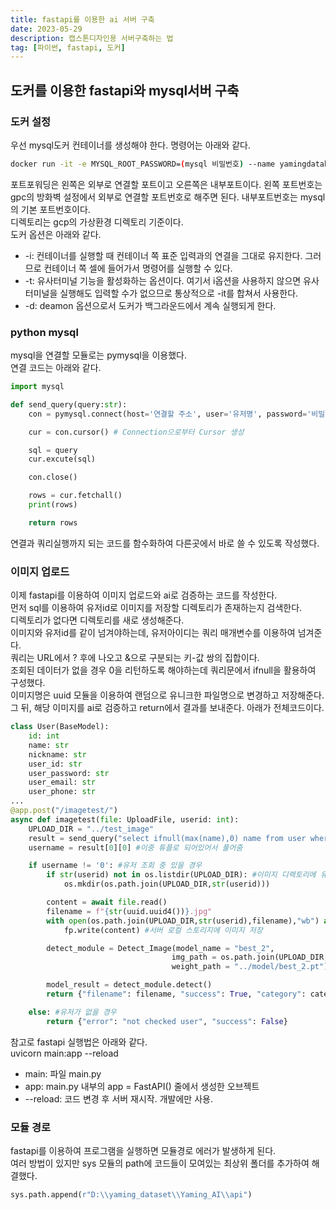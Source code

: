 ```yaml
---
title: fastapi를 이용한 ai 서버 구축
date: 2023-05-29
description: 캡스톤디자인용 서버구축하는 법
tag: [파이썬, fastapi, 도커]
---
```


## 도커를 이용한 fastapi와 mysql서버 구축
### 도커 설정
우선 mysql도커 컨테이너를 생성해야 한다. 명령어는 아래와 같다.  
```bash
docker run -it -e MYSQL_ROOT_PASSWORD=(mysql 비밀번호) --name yamingdatabase -d -p 5000:3306 -v /home/jwsjws99/yaming:/data mysql
```
포트포워딩은 왼쪽은 외부로 연결할 포트이고 오른쪽은 내부포트이다. 왼쪽 포트번호는 gpc의 방화벽 설정에서 외부로 연결할 포트번호로 해주면 된다. 내부포트번호는 mysql의 기본 포트번호이다.  
디렉토리는 gcp의 가상환경 디렉토리 기준이다.  
도커 옵션은 아래와 같다.  
- -i: 컨테이너를 실행할 때 컨테이너 쪽 표준 입력과의 연결을 그대로 유지한다. 그러므로 컨테이너 쪽 셀에 들어가서 명령어를 실행할 수 있다.  
- -t: 유사터미널 기능을 활성화하는 옵션이다. 여기서 i옵션을 사용하지 않으면 유사 터미널을 실행해도 입력할 수가 없으므로 통상적으로 -it를 합쳐서 사용한다.  
- -d: deamon 옵션으로서 도커가 백그라운드에서 계속 실행되게 한다.  

### python mysql  
mysql을 연결할 모듈로는 pymysql을 이용했다.  
연결 코드는 아래와 같다.  
```python
import mysql 

def send_query(query:str):
    con = pymysql.connect(host='연결할 주소', user='유저명', password='비밀번호', port=5000, db='db명', charset='utf8')

    cur = con.cursor() # Connection으로부터 Cursor 생성

    sql = query
    cur.excute(sql)

    con.close()

    rows = cur.fetchall()
    print(rows)

    return rows
```
연결과 쿼리실행까지 되는 코드를 함수화하여 다른곳에서 바로 쓸 수 있도록 작성했다.  

### 이미지 업로드  
이제 fastapi를 이용하여 이미지 업로드와 ai로 검증하는 코드를 작성한다.  
먼저 sql를 이용하여 유저id로 이미지를 저장할 디렉토리가 존재하는지 검색한다.  
디렉토리가 없다면 디렉토리를 새로 생성해준다.  
이미지와 유저id를 같이 넘겨야하는데, 유저아이디는 쿼리 매개변수를 이용하여 넘겨준다.  
쿼리는 URL에서 ? 후에 나오고 &으로 구분되는 키-값 쌍의 집합이다.  
조회된 데이터가 없을 경우 0을 리턴하도록 해야하는데 쿼리문에서 ifnull을 활용하여 구성했다.  
이미지명은 uuid 모듈을 이용하여 랜덤으로 유니크한 파일명으로 변경하고 저장해준다.  
그 뒤, 해당 이미지를 ai로 검증하고 return에서 결과를 보내준다. 아래가 전체코드이다.  
```python
class User(BaseModel):
    id: int 
    name: str
    nickname: str
    user_id: str
    user_password: str
    user_email: str
    user_phone: str
...
@app.post("/imagetest/")
async def imagetest(file: UploadFile, userid: int):
    UPLOAD_DIR = "../test_image"
    result = send_query("select ifnull(max(name),0) name from user where usernum='"+str(userid)+"'")
    username = result[0][0] #이중 튜플로 되어있어서 풀어줌

    if username != '0': #유저 조회 중 있을 경우
        if str(userid) not in os.listdir(UPLOAD_DIR): #이미지 디렉토리에 유저가 없을 경우
            os.mkdir(os.path.join(UPLOAD_DIR,str(userid)))

        content = await file.read()
        filename = f"{str(uuid.uuid4())}.jpg" 
        with open(os.path.join(UPLOAD_DIR,str(userid),filename),"wb") as fp:
            fp.write(content) #서버 로컬 스토리지에 이미지 저장

        detect_module = Detect_Image(model_name = "best_2",
                                    img_path = os.path.join(UPLOAD_DIR,str(userid),filename),
                                    weight_path = "../model/best_2.pt")

        model_result = detect_module.detect()
        return {"filename": filename, "success": True, "category": category[model_result], "food_code": model_result}

    else: #유저가 없을 경우
        return {"error": "not checked user", "success": False}
```
참고로 fastapi 실행법은 아래와 같다.  
uvicorn main:app --reload
- main: 파일 main.py
- app: main.py 내부의 app = FastAPI() 줄에서 생성한 오브젝트
- --reload: 코드 변경 후 서버 재시작. 개발에만 사용.

### 모듈 경로  
fastapi를 이용하여 프로그램을 실행하면 모듈경로 에러가 발생하게 된다.  
여러 방법이 있지만 sys 모듈의 path에 코드들이 모여있는 최상위 폴더를 추가하여 해결했다.  
```python
sys.path.append(r"D:\\yaming_dataset\\Yaming_AI\\api")
```


    